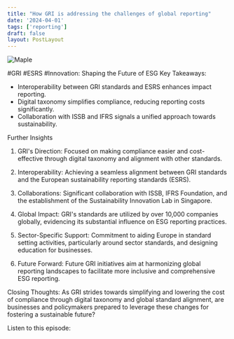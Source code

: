 ```yaml
---
title: "How GRI is addressing the challenges of global reporting"
date: '2024-04-01'
tags: ['reporting']
draft: false
layout: PostLayout
---
```


<div className="flex justify-center">
  <div className="my-1 w-full px-2 xl:my-1 xl:w-1/2 xl:px-2">
    <img src="https://willpolesa.pythonanywhere.com/static/podcast_thumbnails/recZ13BeohPseuEWapodcast_thumbnail.jpg" alt="Maple" className="mx-auto h-58 w-auto" />
  </div>
</div>

#GRI #ESRS #Innovation: Shaping the Future of ESG
Key Takeaways:
- Interoperability between GRI standards and ESRS enhances impact reporting.
- Digital taxonomy simplifies compliance, reducing reporting costs significantly.
- Collaboration with ISSB and IFRS signals a unified approach towards sustainability.

Further Insights
1. GRI's Direction:
Focused on making compliance easier and cost-effective through digital taxonomy and alignment with other standards.

2. Interoperability:
Achieving a seamless alignment between GRI standards and the European sustainability reporting standards (ESRS).

3. Collaborations:
Significant collaboration with ISSB, IFRS Foundation, and the establishment of the Sustainability Innovation Lab in Singapore.

4. Global Impact:
GRI's standards are utilized by over 10,000 companies globally, evidencing its substantial influence on ESG reporting practices.

5. Sector-Specific Support:
Commitment to aiding Europe in standard setting activities, particularly around sector standards, and designing education for businesses.

6. Future Forward:
Future GRI initiatives aim at harmonizing global reporting landscapes to facilitate more inclusive and comprehensive ESG reporting.

Closing Thoughts:
As GRI strides towards simplifying and lowering the cost of compliance through digital taxonomy and global standard alignment, are businesses and policymakers prepared to leverage these changes for fostering a sustainable future?

Listen to this episode:
